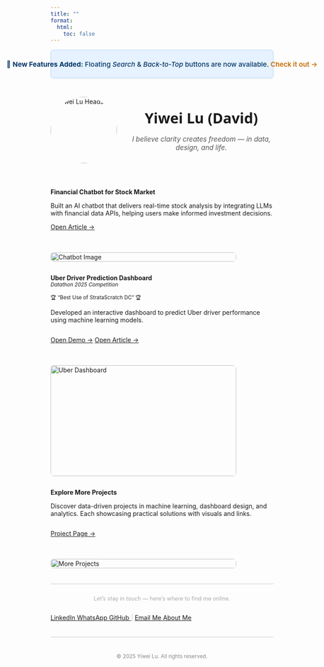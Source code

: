 ```yaml
---
title: ""
format:
  html: 
    toc: false
---
```


<!-- ✅ Announcement Bar -->
<div class="announcement-bar">
  📢 <strong> New Features Added:</strong> Floating <em>Search</em> & <em>Back-to-Top</em> buttons are now available.
  <a href="#" class="js-open-release">Check it out →</a>
</div>

<!-- ✅ Release Notes (template is inert, won’t be escaped) -->
<template id="release-template">
  <p>Added two handy UI helpers to improve navigation:</p>
  <ul>
    <li><strong>Floating Search</strong> — open site-wide search from anywhere.</li>
    <li><strong>Back-to-Top</strong> — jump back to the top smoothly.</li>
  </ul>
  <p>Use them from the bottom-right corner. Keyboard shortcut:
     <kbd>⌘/Ctrl</kbd> + <kbd>K</kbd> to search.</p>
</template>

<!-- Modal skeleton -->
<div id="release-overlay" style="display:none;"></div>
<div id="release-modal" role="dialog" aria-modal="true" aria-labelledby="release-title" style="display:none;">
  <button class="release-close" aria-label="Close">×</button>
  <h3 id="release-title">What’s new</h3>
  <div class="release-body"></div>
  <div class="release-actions">
    <button class="release-primary" type="button">Got it</button>
  </div>
</div>

<!-- Styles -->
<style>
  /* Overlay */
  #release-overlay{
    position: fixed; inset: 0; 
    background: rgba(0,0,0,.35);
    z-index: 1200;
  }
  /* Modal */
  #release-modal{
    position: fixed; 
    left: 50%; top: 50%; transform: translate(-50%, -50%);
    width: min(560px, 92vw);
    background: #fff; color:#222;
    border-radius: 12px;
    box-shadow: 0 20px 60px rgba(0,0,0,.25);
    padding: 1.2rem 1.2rem 1rem;
    z-index: 1210;
    font-family: system-ui, -apple-system, "Segoe UI", Roboto, "Helvetica Neue", Arial, sans-serif;
  }
  #release-modal h3{ margin: 0 0 .6rem; font-size: 1.25rem; }
  #release-modal .release-body{ line-height: 1.6; color:#444; font-size: .98rem; }
  #release-modal .release-actions{ display:flex; justify-content:flex-end; gap:.6rem; margin-top: 1rem; }
  #release-modal .release-primary{
    background:#0d6efd; color:#fff; border:none; border-radius:8px;
    padding:.55rem 1rem; font-weight:600; cursor:pointer;
    box-shadow: 0 6px 16px rgba(13,110,253,.35);
  }
  #release-modal .release-primary:hover{ filter: brightness(1.05); }
  #release-modal .release-close{
    position:absolute; right:10px; top:8px;
    width:34px; height:34px; border:none; border-radius:50%;
    background: transparent; font-size: 1.2rem; cursor:pointer;
  }
  #release-modal .release-close:hover{ background:#f3f5f7; }

  /* Announcement Bar */
  .announcement-bar {
    display: flex; justify-content: center; align-items: center; flex-wrap: nowrap;
    white-space: nowrap; gap: .6em;
    background: #e6f2ff; color: #003366; font-weight: 500; font-size: 0.95rem;
    min-height: 40px; padding: 0.4em 1em; border-radius: 0.4em;
    border: 1px solid #b3d7ff; box-shadow: 0 1px 5px rgba(0,0,0,0.05);
    width: 100%; margin: 0.8em 0 1em 0; box-sizing: border-box;
  }
  .announcement-bar strong, .announcement-bar a { display: inline-flex; align-items: center; line-height: 1; }
  .announcement-bar a { color: #c76a00; font-weight: 600; text-decoration: none; }
  .announcement-bar a:hover { text-decoration: underline; }
</style>

<!-- Logic -->
<script>
(function(){
  const openBtn = document.querySelector('.js-open-release');
  const overlay = document.getElementById('release-overlay');
  const modal   = document.getElementById('release-modal');
  const bodyBox = modal.querySelector('.release-body');
  const closeBtn= modal.querySelector('.release-close');
  const okBtn   = modal.querySelector('.release-primary');
  const tpl     = document.getElementById('release-template');

  // Inject HTML from <template> to avoid Markdown/Quarto escaping
  if (tpl && bodyBox) bodyBox.innerHTML = tpl.innerHTML;

  function openModal(e){
    if(e) e.preventDefault();
    overlay.style.display = 'block';
    modal.style.display   = 'block';
    document.body.style.overflow = 'hidden';
    closeBtn.focus();
    document.addEventListener('keydown', onEsc);
  }
  function closeModal(){
    overlay.style.display = 'none';
    modal.style.display   = 'none';
    document.body.style.overflow = '';
    document.removeEventListener('keydown', onEsc);
  }
  function onEsc(e){ if(e.key === 'Escape') closeModal(); }

  if (openBtn) openBtn.addEventListener('click', openModal);
  overlay.addEventListener('click', closeModal);
  closeBtn.addEventListener('click', closeModal);
  okBtn.addEventListener('click', closeModal);
})();
</script>

<!-- Profile Section -->
<div style="display: flex; flex-wrap: wrap; align-items: center; gap: 2em; max-width: 900px; margin: 2em auto;">

  <!-- Avatar -->
  <img src="images/Headshot.jpg" alt="Yiwei Lu Headshot" style="width:150px; height:150px; border-radius:50%;"/>

  <!-- Name + Motto -->
  <div style="flex: 1;" markdown="1">

<div style="text-align: center;">
  <span style="font-family: system-ui, -apple-system, BlinkMacSystemFont, 'Segoe UI', Roboto, 'Helvetica Neue', sans-serif; font-size: 2.3em; font-weight: 800;">
    Yiwei Lu (David)
  </span>  
  <br/>
  <span style="font-style: italic; font-size: 1.1em; color: #555;">
    I believe clarity creates freedom — in data, design, and life.
  </span>
</div>

  </div>

</div>

::: { .project-card style="display: flex; flex-wrap: wrap; gap: 1.5em; align-items: flex-start;" markdown="1" }

<!-- Left Text -->
<div style="flex: 1;" markdown="1">
**Financial Chatbot for Stock Market**

Built an AI chatbot that delivers real-time stock analysis by integrating LLMs with financial data APIs, helping users make informed investment decisions.

<div style="margin-top: 1em;">
  [Open Article →](https://medium.com/@dylankl_74733/revolutionizing-stock-market-insights-the-financial-chatbot-that-empowers-investors-d1d8197e6c13){.btn}
</div>
</div>

<!-- Right Pic -->
<div style="flex: 0 0 420px;">
  <img src="images/financial-chatbot1.gif"
       alt="Chatbot Image"
       style="width: 100%; height: auto; border-radius: 0.5em;" />
</div>

:::

::: {.project-card}
<div style="display: flex; flex-wrap: wrap; gap: 1.5em; align-items: flex-start;" markdown="1">

<!-- Left Contents -->
<div style="flex: 1;" markdown="1">
**Uber Driver Prediction Dashboard**  
<small><em>Datathon 2025 Competition</em></small>  

<small>🏆 “Best Use of StrataScratch DC” 🏆</small>


Developed an interactive dashboard to predict Uber driver performance using machine learning models.  

<div style="margin-top: 1em; display: flex; gap: 0.8em;">
  <a href="https://syntax3rr0r1.netlify.app/" class="btn" target="_blank">Open Demo →</a>
  <a href="https://devpost.com/software/uber-driver-conversion-analysis" class="btn" target="_blank">Open Article →</a>
</div>
</div>

<!-- Right Pic -->
<div style="flex: 0 0 420px;">
  <img src="images/datathon.jpg"
       alt="Uber Dashboard"
       style="width: 100%; height: 250px; border-radius: 0.5em;" />
</div>

</div>
::: 

::: {.project-card}
<div style="display: flex; flex-wrap: wrap; gap: 1.5em; align-items: flex-start;" markdown="1">

<!-- Left Contents -->
<div style="flex: 1;" markdown="1">
**Explore More Projects**  

Discover data-driven projects in machine learning, dashboard design, and analytics. Each showcasing practical solutions with visuals and links.

<div style="margin-top: 1em; display: flex; gap: 0.8em;">
  <a href="https://lywww88.github.io/projects/" class="btn" target="_blank">Project Page →</a>
</div>
</div>

<!-- Right Pic -->
<div style="flex: 0 0 420px;">
  <img src="images/project.jpg"
       alt="More Projects"
       style="width: 100%; height: auto; border-radius: 0.5em;" />
</div>

</div>
:::

<div aria-hidden="true" style="border-top: 1px solid #ccc; margin: 1.5em 0;"></div>

<p style="text-align: center; color: #aaa; font-size: 0.9em; margin-top: 2em;">
  Let’s stay in touch — here’s where to find me online.
</p>

<div class="connect-container" style="display: flex; flex-wrap: wrap; gap: 1em; align-items: center;">
  <a href="https://www.linkedin.com/in/yiwei-lu78" class="btn" target="_blank">
    <i class="bi bi-linkedin"></i> LinkedIn
  </a>
  <a href="https://wa.me/6266736276" class="btn" target="_blank">
    <i class="bi bi-whatsapp"></i> WhatsApp
  </a>
  <a href="https://github.com/lywww88" class="btn" target="_blank">
    <i class="bi bi-github"></i> GitHub
  </a>
  <span style="color: #ccc;">|</span>
  <a href="mailto:yiweilu36@uci.edu" class="btn">
    <i class="bi bi-envelope"></i> Email Me
  </a>
  <a href="https://lywww88.github.io/about.html" class="btn">
    <i class="bi bi-person-circle"></i> About Me
  </a>
</div>

<div aria-hidden="true" style="border-top: 1px solid #ccc; margin: 1.5em 0;"></div>

<p style="text-align: center; color: #888; font-size: 0.85em; margin-top: 3em;">
  © 2025 Yiwei Lu. All rights reserved.
</p>
